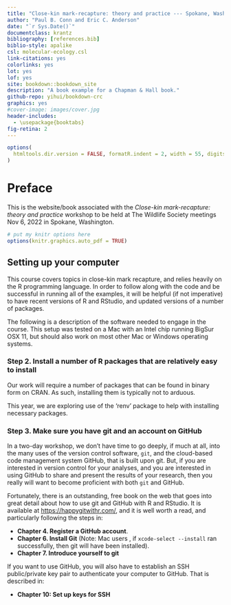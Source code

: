 ```yaml
--- 
title: "Close-kin mark-recapture: theory and practice --- Spokane, Washington, USA"
author: "Paul B. Conn and Eric C. Anderson"
date: "`r Sys.Date()`"
documentclass: krantz
bibliography: [references.bib]
biblio-style: apalike
csl: molecular-ecology.csl
link-citations: yes
colorlinks: yes
lot: yes
lof: yes
site: bookdown::bookdown_site
description: "A book example for a Chapman & Hall book."
github-repo: yihui/bookdown-crc
graphics: yes
#cover-image: images/cover.jpg
header-includes: 
  - \usepackage{booktabs}
fig-retina: 2
---
```



```r
options(
  htmltools.dir.version = FALSE, formatR.indent = 2, width = 55, digits = 4
)
```

# Preface {-}

This is the website/book associated with the _Close-kin mark-recapture: theory and practice_ workshop to be held at The Wildlife Society meetings Nov 6, 2022 in Spokane, Washington.


```r
# put my knitr options here
options(knitr.graphics.auto_pdf = TRUE)
```

## Setting up your computer {#setting-computer}

This course covers topics in close-kin mark recapture, and relies
heavily on the R programming language.  In order to follow
along with the code and be successful in running all of the
examples, it will be helpful (if not imperative) to have recent versions of
R and RStudio, and updated versions of a number of packages.  

The following is a description of the software needed to engage in the
course.  This setup was tested on a Mac with an Intel chip running BigSur OSX 11, but
should also work on most other Mac or Windows operating systems.


### Step 2. Install a number of R packages that are relatively easy to install

Our work will require a number of packages that can be found in binary
form on CRAN.  As such, installing them is typically not to arduous.

This year, we are exploring use of the 'renv' package to help with installing
necessary packages.

### Step 3.  Make sure you have git and an account on GitHub

In a two-day workshop, we don't have time to go deeply, if much at all, into
the many uses of the version control software, `git`, and the cloud-based code management
system GitHub, that is built upon git.  But, if you are interested in version control for
your analyses, and you are interested in using GitHub to share and present the results
of your research, then you really will want to become proficient with both `git` and
GitHub.

Fortunately, there is an outstanding, free book on the web that goes into
great detail about how to use git and GitHub with R and RStudio.  It is available
at [https://happygitwithr.com/](https://happygitwithr.com/), and it is well worth
a read, and particularly following the steps in:

- **Chapter 4. Register a GitHub account**.
- **Chapter 6. Install Git**  (Note: Mac users , if `xcode-select --install`
    ran successfully, then git will have been installed).
- **Chapter 7. Introduce yourself to git**

If you want to use GitHub, you will also have to establish an SSH public/private
key pair to authenticate your computer to GitHub. That is described in:

- **Chapter 10: Set up keys for SSH**


